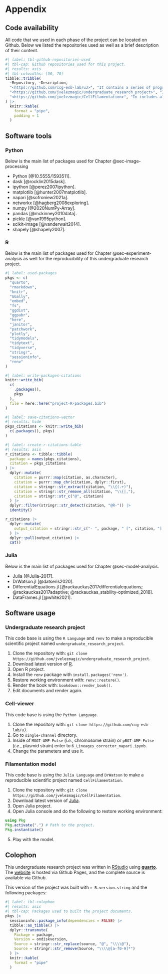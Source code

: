# Appendix {.unnumbered}

## Code availability {.appendix}

All code that we used in each phase of the project can be located on
Github. Below we listed the repositories used as well as a brief
description of their content.

```r
#| label: tbl-github-repositories-used
#| tbl-cap: Github repositories used for this project.
#| results: asis
#| tbl-colwidths: [50, 70]
tibble::tribble(
  ~Repository, ~Description,
  "<https://github.com/ccg-esb-lab/uJ>", "It contains a series of programs in $\\mu \\mathrm{J}$, which consist of an $ImageJ$ macro library for quantifying unicellular bacterial dynamics in microfluidic devices. Besides, it includes all the Python code used for the image analysis processing and our developed custom Napari cell-viewer (see @sec-image-processing). ",
  "<https://github.com/jvelezmagic/undergraduate_research_project>", "It contains all the files necessary to reproduce this document in its entirety. In addition, it includes the code used in R to analyze the tabular data of the experiments (see @sec-experiment-analysis).",
  "<https://github.com/jvelezmagic/CellFilamentation>", "In includes all the Julia code used to create the mathematical filamentation model exposed in @sec-model-analysis."
) |>
  knitr::kable(
    format = "pipe",
    padding = 1
  )
```

## Software tools {.appendix}

### Python

Below is the main list of packages used for Chapter
@sec-image-processing

-   Python [@10.5555/1593511].
-   dask [@rocklin2015dask].
-   ipython [@perez2007ipython].
-   matplotlib [@hunter2007matplotlib].
-   napari [@sofroniew2021a].
-   networkx [@hagberg2008exploring].
-   numpy [@2020NumPy-Array].
-   pandas [@mckinney2010data].
-   pickle [@van1995python].
-   scikit-image [@vanderwalt2014].
-   shapely [@shapely2007].

### R

Below is the main list of packages used for Chapter
@sec-experiment-analysis as well for the reproducibility of this
undergraduate research project.

```r
#| label: used-packages
pkgs <- c(
  "quarto",
  "rmarkdown",
  "knitr",
  "GGally",
  "embed",
  "fs",
  "ggdist",
  "ggpubr",
  "here",
  "janitor",
  "patchwork",
  "plotly",
  "tidymodels",
  "tidytext",
  "tidyverse",
  "stringr",
  "sessioninfo",
  "renv"
)
```

```r
#| label: write-packages-citations
knitr::write_bib(
  c(
    .packages(),
    pkgs
  ),
  file = here::here("project-R-packages.bib")
)
```

```r
#| label: save-citations-vector
#| results: hide
pkgs_citations <- knitr::write_bib(
  c(.packages(), pkgs)
)
```

```r
#| label: create-r-citations-table
#| results: asis
r_citations <- tibble::tibble(
  package = names(pkgs_citations),
  citation = pkgs_citations
) |>
  dplyr::mutate(
    citation = purrr::map(citation, as.character),
    citation = purrr::map_chr(citation, dplyr::first),
    citation = stringr::str_extract(citation, "\\{(.+)"),
    citation = stringr::str_remove_all(citation, "\\{|,"),
    citation = stringr::str_c("@", citation)
  ) |>
  dplyr::filter(stringr::str_detect(citation, "@R-")) |>
  identity()

r_citations |>
  dplyr::mutate(
    output_citation = stringr::str_c("- ", package, " [", citation, "].\n")
  ) |>
  dplyr::pull(output_citation) |>
  cat()
```

### Julia

Below is the main list of packages used for Chapter @sec-model-analysis.

-   Julia [@Julia-2017].
-   DrWatson.jl [@datseris2020].
-   DifferentialEquations.jl [@rackauckas2017differentialequations;
    @rackauckas2017adaptive; @rackauckas_stability-optimized_2018].
-   DataFrames.jl [@white2021].

## Software usage {.appendix}

### Undergraduate research project

This code base is using the `R Language` and `renv` to make a
reproducible scientific project named `undergraduate_research_project`.

1.  Clone the repository with:
    `git clone https://github.com/jvelezmagic/undergraduate_research_project`.
2.  Download latest version of [R](https://cran.r-project.org/).
3.  Open R project.
4.  Install the `renv` package with `install.packages('renv')`.
5.  Restore working environment with: `renv::restore()`.
6.  Render the book with: `bookdown::render_book()`.
7.  Edit documents and render again.

### Cell-viewer

This code base is using the `Python Language`.

1.  Clone the repository with:
    `git clone https://github.com/ccg-esb-lab/uJ`.
2.  Go to `single-channel` directory.
3.  Inside of `MGGT-AMP-Pulse` (*i.e.*, chromosome strain) or
    `pBGT-AMP-Pulse` (*i.e.*, plasmid strain) enter to
    `6_Lineages_corrector_napari.ipynb`.
4.  Change the parameters and use it.

### Filamentation model

This code base is using the `Julia Language` and `DrWatson` to make a
reproducible scientific project named `CellFilamentation`.

1.  Clone the repository with:
    `git clone https://github.com/jvelezmagic/CellFilamentation`.
2.  Download latest version of
    [Julia](https://julialang.org/downloads/).
3.  Open Julia project.
4.  Open Julia console and do the following to restore working
    environment:

``` julia
using Pkg
Pkg.activate(".") # Path to the project.
Pkg.instantiate()
```

5.  Play with the model.

## Colophon {.appendix}

This undergraduate research project was written in
[RStudio](https://www.rstudio.com/products/rstudio/) using
[**quarto**](https://quarto.org). The
[website](https://jvelezmagic.github.io/undergraduate_research_project/)
is hosted via Github Pages, and the complete source is available via
Github.

This version of the project was built with `r R.version.string` and the
following packages:

```r
#| label: tbl-colophon
#| results: asis
#| tbl-cap: Packages used to built the project documents.
pkgs |>
  sessioninfo::package_info(dependencies = FALSE) |>
  tibble::as_tibble() |>
  dplyr::transmute(
    Package = package,
    Version = ondiskversion,
    Source = stringr::str_replace(source, "@", "\\\\@"),
    Source = stringr::str_remove(Source, "\\\\@[a-f0-9]*")
  ) |>
  knitr::kable(
    format = "pipe"
  )
```
